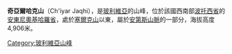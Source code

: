 {{Coord|19|39|40|S|66|24|48|W|display=title}}

'''奇亞爾哈克山'''（Ch'iyar Jaqhi），是[[玻利維亞|玻利維亞]]的山峰，位於該國西南部[[波托西省|波托西省]]的[[安東尼奧基哈羅省|安東尼奧基哈羅省]]，處於[[塞爾克山|塞爾克山]]以東，屬於[[安第斯山脈|安第斯山脈]]的一部分，海拔高度4,906米。

{{Bolivia-geo-stub}}
[[Category:玻利維亞山峰|Category:玻利維亞山峰]]